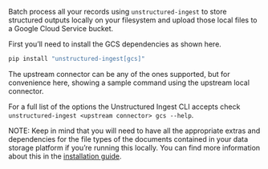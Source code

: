 Batch process all your records using `unstructured-ingest` to store structured outputs locally on your filesystem and upload those local files to a Google Cloud Service bucket.

First you’ll need to install the GCS dependencies as shown here.

```bash 
pip install "unstructured-ingest[gcs]"
```

The upstream connector can be any of the ones supported, but for convenience here, showing a sample command using the upstream local connector.


<CodeGroup>

  <GCSSh />

  <GCSPy />

</CodeGroup>


For a full list of the options the Unstructured Ingest CLI accepts check `unstructured-ingest <upstream connector> gcs --help`.

NOTE: Keep in mind that you will need to have all the appropriate extras and dependencies for the file types of the documents contained in your data storage platform if you’re running this locally. You can find more information about this in the [installation guide](/open-source/installation/overview).